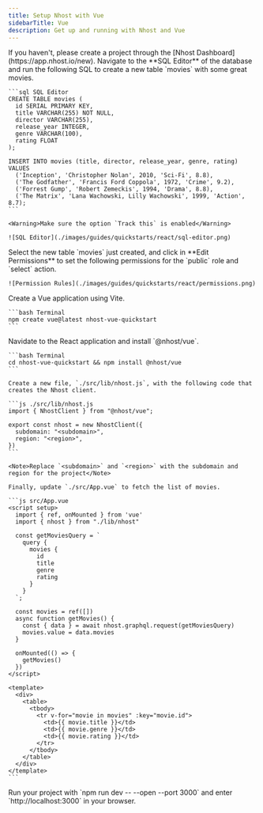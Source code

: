 ```yaml
---
title: Setup Nhost with Vue
sidebarTitle: Vue
description: Get up and running with Nhost and Vue
---
```


<Steps>
  <Step title="Create Project">
    If you haven't, please create a project through the [Nhost Dashboard](https://app.nhost.io/new).
  </Step>

  <Step title="Setup Database">
    Navigate to the **SQL Editor** of the database and run the following SQL to create a new table `movies` with some great movies.

    ```sql SQL Editor
    CREATE TABLE movies (
      id SERIAL PRIMARY KEY,
      title VARCHAR(255) NOT NULL,
      director VARCHAR(255),
      release_year INTEGER,
      genre VARCHAR(100),
      rating FLOAT
    );

    INSERT INTO movies (title, director, release_year, genre, rating) VALUES
      ('Inception', 'Christopher Nolan', 2010, 'Sci-Fi', 8.8),
      ('The Godfather', 'Francis Ford Coppola', 1972, 'Crime', 9.2),
      ('Forrest Gump', 'Robert Zemeckis', 1994, 'Drama', 8.8),
      ('The Matrix', 'Lana Wachowski, Lilly Wachowski', 1999, 'Action', 8.7);
    ```

    <Warning>Make sure the option `Track this` is enabled</Warning>

    ![SQL Editor](./images/guides/quickstarts/react/sql-editor.png)

  </Step>

  <Step title="permissions">
    Select the new table `movies` just created, and click in **Edit Permissions** to set the following permissions for the `public` role and `select` action.

    ![Permission Rules](./images/guides/quickstarts/react/permissions.png)

  </Step>

  <Step title="Setup a Vue Application">
    Create a Vue application using Vite.

    ```bash Terminal
    npm create vue@latest nhost-vue-quickstart
    ```

  </Step>

  <Step title="Install the Nhost package for Vue">
    Navidate to the React application and install `@nhost/vue`.

    ```bash Terminal
    cd nhost-vue-quickstart && npm install @nhost/vue
    ```

  </Step>

  <Step title="Configure the Nhost client and fetch the list of movies">

    Create a new file, `./src/lib/nhost.js`, with the following code that creates the Nhost client.

    ```js ./src/lib/nhost.js
    import { NhostClient } from "@nhost/vue";

    export const nhost = new NhostClient({
      subdomain: "<subdomain>",
      region: "<region>",
    })
    ```

    <Note>Replace `<subdomain>` and `<region>` with the subdomain and region for the project</Note>

    Finally, update `./src/App.vue` to fetch the list of movies.

    ```js src/App.vue
    <script setup>
      import { ref, onMounted } from 'vue'
      import { nhost } from "./lib/nhost"

      const getMoviesQuery = `
        query {
          movies {
            id
            title
            genre
            rating
          }
        }
      `;

      const movies = ref([])
      async function getMovies() {
        const { data } = await nhost.graphql.request(getMoviesQuery)
        movies.value = data.movies
      }

      onMounted(() => {
        getMovies()
      })
    </script>

    <template>
      <div>
        <table>
          <tbody>
            <tr v-for="movie in movies" :key="movie.id">
              <td>{{ movie.title }}</td>
              <td>{{ movie.genre }}</td>
              <td>{{ movie.rating }}</td>
            </tr>
          </tbody>
        </table>
      </div>
    </template>
    ```

  </Step>

  <Step title="The end">
    Run your project with `npm run dev -- --open --port 3000` and enter `http://localhost:3000` in your browser.
  </Step>
</Steps>

```

```
